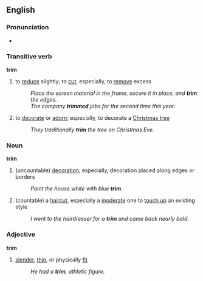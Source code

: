 ==English==
===Pronunciation===
*{{audio|en-us-trim.ogg|Audio (US)}}

===Transitive verb===
'''trim'''
#to [[reduce]] slightly; to [[cut]]; especially, to [[remove]] excess
#:''Place the screen material in the frame, secure it in place, and '''trim''' the edges.''
#:''The company '''trimmed''' jobs for the second time this year.''
#to [[decorate]] or [[adorn]]; especially, to decorate a [[Christmas tree]]
#:''They traditionally '''trim''' the tree on Christmas Eve.''

===Noun===
'''trim'''
#(uncountable) [[decoration]]; especially, decoration placed along edges or borders
#:''Paint the house white with blue '''trim'''.''
#(countable) a [[haircut]], especially a [[moderate]] one to [[touch up]] an existing style
#:''I went to the hairdresser for a '''trim''' and came back nearly bald.''

===Adjective===
'''trim'''
#[[slender]], [[thin]], or physically [[fit]]
#:''He had a '''trim''', athletic figure.''